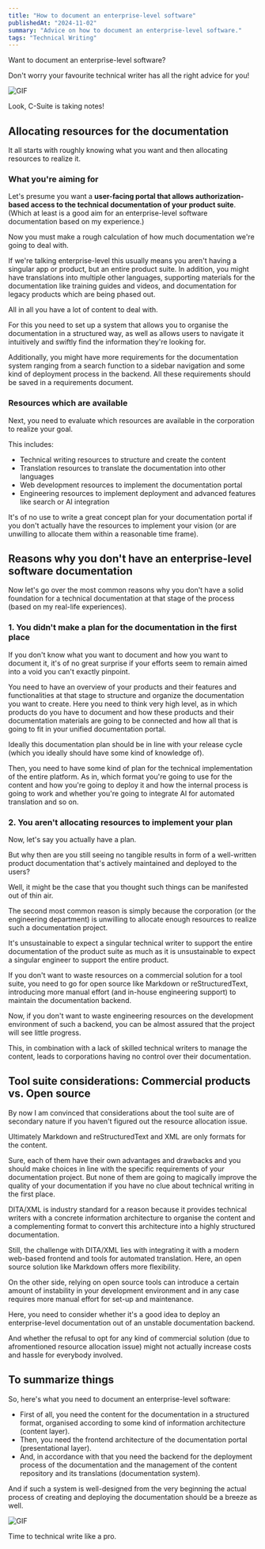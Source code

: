 ```yaml
---
title: "How to document an enterprise-level software"
publishedAt: "2024-11-02"
summary: "Advice on how to document an enterprise-level software."
tags: "Technical Writing"
---
```


Want to document an enterprise-level software?

Don't worry your favourite technical writer has all the right advice for you!

![GIF](https://i.giphy.com/media/v1.Y2lkPTc5MGI3NjExMTI1NjhwYWV4cXVhYmpiYXoxb3QyY3N1ZW1vOGkwM2t1a2lta3Z5NCZlcD12MV9pbnRlcm5hbF9naWZfYnlfaWQmY3Q9Zw/KyGiMJokZEQvu/giphy.gif)
<Caption>Look, C-Suite is taking notes!</Caption>

## Allocating resources for the documentation

It all starts with roughly knowing what you want and then allocating resources to realize it.

### What you're aiming for

Let's presume you want a **user-facing portal that allows authorization-based access to the technical documentation of your product suite**. (Which at least is a good aim for an enterprise-level software documentation based on my experience.)

Now you must make a rough calculation of how much documentation we're going to deal with.

If we're talking enterprise-level this usually means you aren't having a singular app or product, but an entire product suite. In addition, you might have translations into multiple other languages, supporting materials for the documentation like training guides and videos, and documentation for legacy products which are being phased out.

All in all you have a lot of content to deal with.

For this you need to set up a system that allows you to organise the documentation in a structured way, as well as allows users to navigate it intuitively and swiftly find the information they're looking for.

Additionally, you might have more requirements for the documentation system ranging from a search function to a sidebar navigation and some kind of deployment process in the backend. All these requirements should be saved in a requirements document.

### Resources which are available

Next, you need to evaluate which resources are available in the corporation to realize your goal.

This includes:
* Technical writing resources to structure and create the content
* Translation resources to translate the documentation into other languages
* Web development resources to implement the documentation portal
* Engineering resources to implement deployment and advanced features like search or AI integration

It's of no use to write a great concept plan for your documentation portal if you don't actually have the resources to implement your vision (or are unwilling to allocate them within a reasonable time frame).

## Reasons why you don't have an enterprise-level software documentation

Now let's go over the most common reasons why you don't have a solid foundation for a technical documentation at that stage of the process (based on my real-life experiences).

### 1. You didn't make a plan for the documentation in the first place

If you don't know what you want to document and how you want to document it, it's of no great surprise if your efforts seem to remain aimed into a void you can't exactly pinpoint.

You need to have an overview of your products and their features and functionalities at that stage to structure and organize the documentation you want to create. Here you need to think very high level, as in which products do you have to document and how these products and their documentation materials are going to be connected and how all that is going to fit in your unified documentation portal.

Ideally this documentation plan should be in line with your release cycle (which you ideally should have some kind of knowledge of).

Then, you need to have some kind of plan for the technical implementation of the entire platform. As in, which format you're going to use for the content and how you're going to deploy it and how the internal process is going to work and whether you're going to integrate AI for automated translation and so on.

### 2. You aren't allocating resources to implement your plan

Now, let's say you actually have a plan.

But why then are you still seeing no tangible results in form of a well-written product documentation that's actively maintained and deployed to the users?

Well, it might be the case that you thought such things can be manifested out of thin air.

The second most common reason is simply because the corporation (or the engineering department) is unwilling to allocate enough resources to realize such a documentation project.

It's unsustainable to expect a singular technical writer to support the entire documentation of the product suite as much as it is unsustainable to expect a singular engineer to support the entire product.

If you don't want to waste resources on a commercial solution for a tool suite, you need to go for open source like Markdown or reStructuredText, introducing more manual effort (and in-house engineering support) to maintain the documentation backend.

Now, if you don't want to waste engineering resources on the development environment of such a backend, you can be almost assured that the project will see little progress.

This, in combination with a lack of skilled technical writers to manage the content, leads to corporations having no control over their documentation.

## Tool suite considerations: Commercial products vs. Open source

By now I am convinced that considerations about the tool suite are of secondary nature if you haven't figured out the resource allocation issue.

Ultimately Markdown and reStructuredText and XML are only formats for the content.

Sure, each of them have their own advantages and drawbacks and you should make choices in line with the specific requirements of your documentation project. But none of them are going to magically improve the quality of your documentation if you have no clue about technical writing in the first place.

DITA/XML is industry standard for a reason because it provides technical writers with a concrete information architecture to organise the content and a complementing format to convert this architecture into a highly structured documentation.

Still, the challenge with DITA/XML lies with integrating it with a modern web-based frontend and tools for automated translation. Here, an open source solution like Markdown offers more flexibility.

On the other side, relying on open source tools can introduce a certain amount of instability in your development environment and in any case requires more manual effort for set-up and maintenance.

Here, you need to consider whether it's a good idea to deploy an enterprise-level documentation out of an unstable documentation backend.

And whether the refusal to opt for any kind of commercial solution (due to afromentioned resource allocation issue) might not actually increase costs and hassle for everybody involved.

## To summarize things

So, here's what you need to document an enterprise-level software:

- First of all, you need the content for the documentation in a structured format, organised according to some kind of information architecture (content layer).
- Then, you need the frontend architecture of the documentation portal (presentational layer).
- And, in accordance with that you need the backend for the deployment process of the documentation and the management of the content repository and its translations (documentation system).

And if such a system is well-designed from the very beginning the actual process of creating and deploying the documentation should be a breeze as well.

![GIF](https://i.giphy.com/media/v1.Y2lkPTc5MGI3NjExM2pxMDh3azRmMnM1NWdiYnBsYzA2eDBjamd4cDMyY215d2c4cXZsMyZlcD12MV9pbnRlcm5hbF9naWZfYnlfaWQmY3Q9Zw/wQk0woYwaQyuQ/giphy.gif)
<Caption>Time to technical write like a pro.</Caption>
